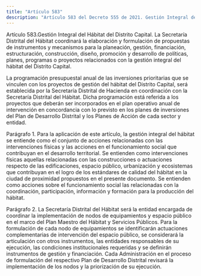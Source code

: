 ```yaml
---
title: "Artículo 583"
description: "Artículo 583 del Decreto 555 de 2021. Gestión Integral del Hábitat del Distrito Capital."
---
```


Artículo 583.Gestión Integral del Hábitat del Distrito Capital. La Secretaría Distrital del Hábitat coordinará la elaboración y formulación de propuestas de instrumentos y mecanismos para la planeación, gestión, financiación, estructuración, construcción, diseño, promoción y desarrollo de políticas, planes, programas o proyectos relacionados con la gestión integral del hábitat del Distrito Capital.
 
La programación presupuestal anual de las inversiones prioritarias que se vinculen con los proyectos de gestión del hábitat del Distrito Capital, será establecida por la Secretaría Distrital de Hacienda en coordinación con la Secretaría Distrital del Hábitat. Dicha programación está referida a los proyectos que deberán ser incorporados en el plan operativo anual de intervención en concordancia con lo previsto en los planes de inversiones del Plan de Desarrollo Distrital y los Planes de Acción de cada sector y entidad.
 
Parágrafo 1. Para la aplicación de este artículo, la gestión integral del hábitat se entiende como el conjunto de acciones relacionadas con las intervenciones físicas y las acciones en el funcionamiento social que contribuyan en el desarrollo territorial. Se entienden como intervenciones físicas aquellas relacionadas con las construcciones o actuaciones respecto de las edificaciones, espacio público, urbanización y ecosistemas que contribuyan en el logro de los estándares de calidad del hábitat en la ciudad de proximidad propuestos en el presente documento. Se entienden como acciones sobre el funcionamiento social las relacionadas con la coordinación, participación, información y formación para la producción del hábitat.
 
Parágrafo 2. La Secretaría Distrital del Hábitat será la entidad encargada de coordinar la implementación de nodos de equipamientos y espacio público en el marco del Plan Maestro del Hábitat y Servicios Públicos. Para la formulación de cada nodo de equipamientos se identificarán actuaciones complementarias de intervención del espacio público, se considerará la articulación con otros instrumentos, las entidades responsables de su ejecución, las condiciones institucionales requeridas y se definirán instrumentos de gestión y financiación. Cada Administración en el proceso de formulación del respectivo Plan de Desarrollo Distrital revisará la implementación de los nodos y la priorización de su ejecución.